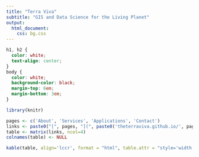 ```yaml
---
title: "Terra Viva"
subtitle: "GIS and Data Science for the Living Planet"
output:
  html_document:
    css: bg.css
---
```


```css
h1, h2 {
  color: white;
  text-align: center;
}
body {
  color: white;
  background-color: black;
  margin-top: 6em;
  margin-bottom: 3em;
}
``` 

```r

library(knitr)

pages <- c('About', 'Services', 'Applications', 'Contact')
links <- paste0("[", pages, "](", paste0('theterraviva.github.io/', pages), ")")
table <- matrix(links, ncol=4)
colnames(table) <- NULL

kable(table, align='lccr', format = "html", table.attr = "style='width:100%;'")

```

<!--![](bg.jpg "The Himalayas and Mount Everest in Nepal, Apr 17, 2023, NASA") -->
